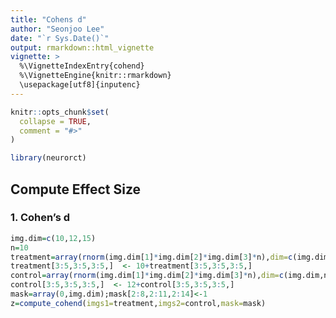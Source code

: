 ```yaml
---
title: "Cohens d"
author: "Seonjoo Lee"
date: "`r Sys.Date()`"
output: rmarkdown::html_vignette
vignette: >
  %\VignetteIndexEntry{cohend}
  %\VignetteEngine{knitr::rmarkdown}
  \usepackage[utf8]{inputenc}
---
```


```r
knitr::opts_chunk$set(
  collapse = TRUE,
  comment = "#>"
)
```

```r
library(neurorct)
```

## Compute Effect Size

### 1. Cohen's d

```r
img.dim=c(10,12,15)
n=10
treatment=array(rnorm(img.dim[1]*img.dim[2]*img.dim[3]*n),dim=c(img.dim,n))
treatment[3:5,3:5,3:5,]  <- 10+treatment[3:5,3:5,3:5,]
control=array(rnorm(img.dim[1]*img.dim[2]*img.dim[3]*n),dim=c(img.dim,n))
control[3:5,3:5,3:5,]  <- 12+control[3:5,3:5,3:5,]
mask=array(0,img.dim);mask[2:8,2:11,2:14]<-1
z=compute_cohend(imgs1=treatment,imgs2=control,mask=mask)
```
